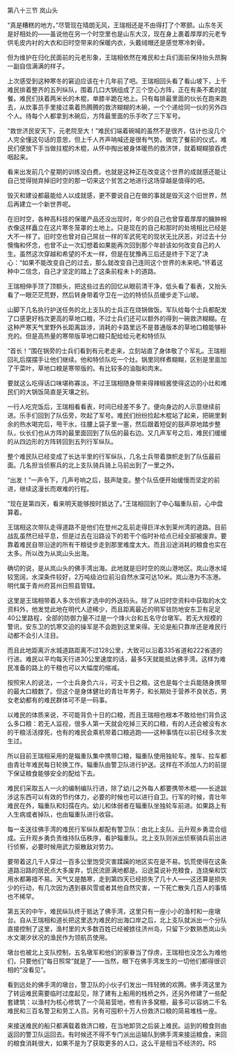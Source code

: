 

第八十三节 岚山头

“真是糟糕的地方。”尽管现在晴朗无风，王瑞相还是不由得打了个寒颤。山东冬天是好相处的――虽说他在另一个时空里也是山东大汉，现在身上裹着厚厚的元老专供毛皮内衬的大衣和旧时空带来的保暖内衣，头戴绒帽还是感觉寒冷刺骨。

但为维护在归化民面前的元老形象，王瑞相依然在难民和士兵们面前保持抬头昂胸一副自信满满的样子。

上次感受到这种寒冬的窘迫应该在十几年前了吧。王瑞相回头看了看山坡下，上千难民排着整齐的五列纵队，围着几口大锅组成了三个空心方阵，正在有条不紊的就餐。难民们扶着两米长的木棍，单膝半跪在地上。只有每排最里面的伙长在跑来跑去，从炊事员手里接过乘着热腾腾的救济糊糊的木碗，一个个递给同一伙的另外四个人。待每个人都拿到木碗后，方阵最里面的乐手吹了三下军号。

“救世济民安天下，元老院至大！”难民们端着碗喊的虽然不是很齐，估计也没几个人完全懂这句话的意思，但上千人齐声呐喊还是很有气势。做完了餐前的仪式，难民们便放下手当做拄棍的木棍，从怀中掏出被身体暖热的救济饼，就着糊糊狼吞虎咽起来。

看来出发前几个星期的训练没白费。也就是这种正在改变这个世界的成就感还能让自己觉得抛弃掉旧时空的那一切来这个贫苦之地进行这场穿越是值得的吧。

毁灭和建设都最能给人以成就感，更不要说自己在做的事就是毁灭这个旧世界，然后再建立一个新世界呢。

在旧时空，各种高科技的保暖产品还没出现时，年少的自己也曾穿着厚厚的臃肿棉衣像这样矗立在这片寒冬笼罩的土地上。只是现在的自己和那时的处境相比已经是大不一样了。旧时空也曾对自己屌丝一样的军武死宅的现状无比厌恶，对过去十分懊悔和怀念，也曾不止一次幻想着如果能再次回到那个年龄该如何改变自己的人生。虽然这次穿越和希望的不太一样，但是在犹豫再三后还是终于下定了决心：“如果不能改变自己的过去，那么就改变自己连同这个世界的未来吧。”怀着这种中二信念，自己才坚定的踏上了这条前程未卜的道路。

王瑞相伸手顶了顶额头，把这些过去的回忆从眼前清干净，低头看了看表，又抬头看了一眼茫茫荒野，然后转身带着守卫在一边的特侦队员缓步走下山坡。

山脚下几名执行护送任务的北上支队的士兵正在烧锅做饭。军队给每个士兵都配发了口感更好档次更高的草地口粮，不过士兵们还可以额外的得到一碗救济糊糊。在这种严寒天气里野外长距离跋涉，消耗的卡路里远不是普通版本的草地口粮能够补充的。但是高热量的寒带版草地口粮只配给给元老和特侦队

“首长！”围在锅旁的士兵们看到有元老走来，立刻站直了身体敬了个军礼。王瑞相回礼后摆摆手让他们继续。他和特侦队吃一个灶。锅里同样煮糊糊，区别是里面加了干菜叶，草地口粮是寒带版的。有比较多的油脂和肉末。

要就这么吃得话口味堪称寡淡。不过王瑞相随身带来得辣椒酱使得这边的小灶和难民们的大锅饭简直是天壤之别。

一行人吃完饭后，王瑞相看看表，时间已经差不多了。便向身边的人示意继续前进。乐手们回到了队伍旁，吹起了军号。难民们纷纷捡起木棍站了起来，把碗里剩余的热水喝完后，甩干水，往腰上袋子里一塞，然后跟着短促的鼓声原地踏步整队，伙长们也从方阵的最里面回到了队伍的最右边。又几声军号之后，难民们缓缓的从四边形的方阵转回到五列行军纵队。

整个难民队已经变成了长达半里的行军纵队，几名士兵带着旗帜走到了队伍最前面。几名担当侦察兵的北上支队骑兵骑上马前出到了一里之外。

“出发！”一声令下，几声号响之后，鼓声陡变。整个队伍便开始缓慢而坚定的前进，继续这漫长而艰难的行程。

“现在是第四天，看来明天能够按时抵达了。”王瑞相回到了中心辎重队前，心中盘算着。

王瑞相这次带队走得道路不是他们在登州之乱前走得巨洋水到莱州湾的道路。目前战乱虽然已经平息，但是过去在沿路设下的若干个临时补给点已经全部被废弃。要靠着难民自带沿途的所有干粮徒步走到那里难度太大。而且沿途消耗的粮食也实在太多。所以改为从岚山头出海。

确切的说，是从岚山头的佛手湾出海。此地就是旧时空的岚山港地区。岚山港水域较宽阔，水深条件较好，2万吨级泊位前沿自然水深可达10米。岚山港为不冻港。明代属于青州府莒州日照县管辖。

这里是王瑞相带着人多次侦察才选中的外送码头。除了从旧时空资料中获取的水文资料外，他发觉此地在明代人迹稀少，而且距离最近的明军驻防地安东卫有足足40公里路程，全部的防御力量不过是一个烽火台和五名守台墩军。若无大规模的警讯，安东卫的饥寒交迫的操军是不会跑到这里来得。无论是船只靠岸还是难民行动都不会引人注目。

而且此地距离沂水城道路距离不过128公里，大致可以沿着335省道和222省道的行进。难民以平均每天行进30公里速度的话，最多5天就能抵达佛手湾。这样为难民准备的路上的干粮也可以大幅度的缩减。

按照宋人的说法，一个士兵身负六斗，可支十日之粮。这也是每个士兵能随身携带的最大口粮数了。但这个是身体健壮的青壮年男子，和长期处于营养不良状态，男女老幼都有的难民群体可不是一码事。

以难民的体质来说，不可能背负十日的口粮，而且王瑞相也根本不敢给他们背负这么多口粮：若无人监视，很多人第一天就会吃掉三天的口粮，有的人还会被没有水的干粮活活撑死，也有的难民会乘机带着口粮逃跑――这种事情在以前已经多次发生过。

所以目前王瑞相采用的是辎重队集中携带口粮，辎重队使用独轮车。推车、拉车都由青壮年难民每日轮换工作。辎重队由警卫队进行护送。这样在不添加人力的前提下保证粮食能够安全的配给下去。

难民们采取五人一火的编制编队行进，除了幼儿之外每人都要携带木棍――长途跋涉这东西可以有效的节约体力，必要的时候也可以进行自卫。行军的时候，青壮年难民在外，辎重队和妇孺在内。幼儿和体弱者在辎重队坐独轮车前进。如果路上有人生病或者掉队，也由辎重队进行收容。

每一支送往佛手湾的难民行军纵队都配有警卫队：由北上支队、云升观乡勇混合组成。云升观乡勇负责维持队伍秩序，看护辎重队。北上支队则派出侦察骑兵前出进行侦察，必要时候用武力驱散敌对势力。

要带着这几千人穿过一百多公里饱受灾害蹂躏的地区实在是不易。饥荒使得在这条道路沿路的居民点大多废弃，饥民流匪满地都是。沿途莫说补充粮食，连烧柴和饮用水都筹措不易。天气又是酷寒，走到第四天已经损失了几十人――这还算是损失少的行动，有几次因为遇到暴风雪或者其他自然灾害，一下死亡散失几百人的事情也不稀罕。

第五天的中午，难民纵队终于抵达了佛手湾，这里只有一座小小的渔村和一座墩台。自从王瑞相和道长把这里选为难民的出海口岸之后，北上支队就派出一个分队直接控制了这里，渔村里的大多数百姓已经被掳往济州岛，只留下少数熟悉岚山头水文潮汐状况的渔民作为领航员使用。

墩台也被北上支队控制，五名墩军和他们的家眷当了俘虏，王瑞相也没怎么为难他们，只要他们“每日照常”就是了――当然，眼下在佛手湾发生的一切他们都得很识相的“没看见”。

看到远处的佛手湾的墩台，警卫队的小伙子们发出一阵轻微的欢腾。佛手湾这里为了转运难民需要临时过度起见，除了建有上船用的栈桥之外，还另外修建了一些配套建筑：以渔村为核心修筑了一个简易营地，修有许多窝棚，最多可以容纳二千名难民和三百名警卫和劳工人员。另有可囤积十万人份救济口粮的简易堆栈一座。

来接送难民的船只都满载着救济口粮，在当地卸货之后装上难民。运到的粮食则由返回的警卫队运回去。有时候还不得不专门派出运输队到佛手湾来接运粮食，来回的粮食消耗很大，如果不是为了获取更多的人口，这么干是相当不经济的。RS

